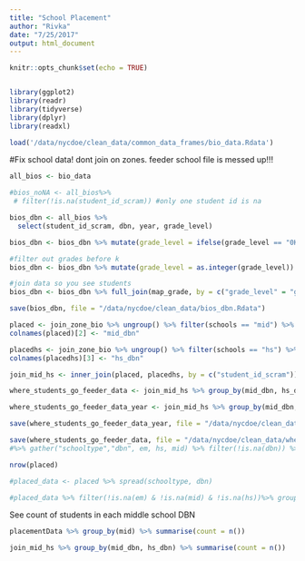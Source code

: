 ```yaml
---
title: "School Placement"
author: "Rivka"
date: "7/25/2017"
output: html_document
---
```


```r
knitr::opts_chunk$set(echo = TRUE)


library(ggplot2)
library(readr)
library(tidyverse)
library(dplyr)
library(readxl)

load('/data/nycdoe/clean_data/common_data_frames/bio_data.Rdata')
```

#Fix school data! dont join on zones. feeder school file is messed up!!!
```r
all_bios <- bio_data

#bios_noNA <- all_bios%>% 
 # filter(!is.na(student_id_scram)) #only one student id is na

bios_dbn <- all_bios %>% 
  select(student_id_scram, dbn, year, grade_level)

bios_dbn <- bios_dbn %>% mutate(grade_level = ifelse(grade_level == "0K", "00", grade_level))

#filter out grades before k
bios_dbn <- bios_dbn %>% mutate(grade_level = as.integer(grade_level)) %>% filter(!is.na(grade_level))

#join data so you see students
bios_dbn <- bios_dbn %>% full_join(map_grade, by = c("grade_level" = "grades"))

save(bios_dbn, file = "/data/nycdoe/clean_data/bios_dbn.Rdata")

```
```r

placed <- join_zone_bio %>% ungroup() %>% filter(schools == "mid") %>% select(student_id_scram, dbn)
colnames(placed)[2] <- "mid_dbn"

placedhs <- join_zone_bio %>% ungroup() %>% filter(schools == "hs") %>% select(student_id_scram, year, dbn)
colnames(placedhs)[3] <- "hs_dbn"

join_mid_hs <- inner_join(placed, placedhs, by = c("student_id_scram"))

where_students_go_feeder_data <- join_mid_hs %>% group_by(mid_dbn, hs_dbn, year) %>% summarise(count = n())

where_students_go_feeder_data_year <- join_mid_hs %>% group_by(mid_dbn, hs_dbn, year) %>% summarise(count = n())

save(where_students_go_feeder_data_year, file = "/data/nycdoe/clean_data/where_students_go_feeder_year.Rdata")

save(where_students_go_feeder_data, file = "/data/nycdoe/clean_data/where_students_go_feeder.Rdata")
#%>% gather("schooltype","dbn", em, hs, mid) %>% filter(!is.na(dbn)) %>% select(-year)

nrow(placed)

#placed_data <- placed %>% spread(schooltype, dbn)

#placed_data %>% filter(!is.na(em) & !is.na(mid) & !is.na(hs))%>% group_by(student_id_scram) %>% summarise(count = n())


```


See count of students in each middle school DBN
```r
placementData %>% group_by(mid) %>% summarise(count = n())
```

```r
join_mid_hs %>% group_by(mid_dbn, hs_dbn) %>% summarise(count = n())

```


